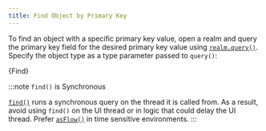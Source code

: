```yaml
---
title: Find Object by Primary Key
---
```


To find an object with a specific primary key value, open a realm
and query the primary key field for the desired primary key value
using [`realm.query()`](https://docs.mongodb.com/realm-sdks/kotlin/latest/library-base/-realm%20-kotlin%20-multiplatform%20-s-d-k/io.realm.query/-realm-query/query.html).
Specify the object type as a type parameter passed to `query()`:

<CodeBlock language="kotlin">{Find}</CodeBlock>

:::note `find()` is Synchronous

[`find()`](https://docs.mongodb.com/realm-sdks/kotlin/latest/library-base/-realm%20-kotlin%20-multiplatform%20-s-d-k/io.realm.query/find.html)
runs a synchronous query on the thread it is called from.
As a result, avoid using `find()` on the UI thread or in
logic that could delay the UI thread. Prefer [`asFlow()`](https://docs.mongodb.com/realm-sdks/kotlin/latest/library-base/-realm%20-kotlin%20-multiplatform%20-s-d-k/io.realm.query/-realm-element-query/as-flow.html)
in time sensitive environments.
:::